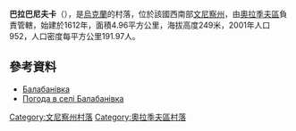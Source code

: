 {{coord|49|7|4|N|29|36|43|E|scale:30000|display=title}}

'''巴拉巴尼夫卡'''（{{lang-uk|Балабанівка}}），是[[烏克蘭|烏克蘭]]的村落，位於該國西南部[[文尼察州|文尼察州]]，由[[奧拉季夫區|奧拉季夫區]]負責管轄，始建於1612年，面積4.96平方公里，海拔高度249米，2001年人口952，人口密度每平方公里191.97人。

==參考資料==
* [http://w1.c1.rada.gov.ua/pls/z7502/A005?rdat1=24.10.2012&rf7571=2626 Балабанівка]{{dead link|date=2017年12月 |bot=InternetArchiveBot |fix-attempted=yes }}
* [http://weather.in.ua/ua/vinnickaja/567 Погода в селі Балабанівка] {{Wayback|url=http://weather.in.ua/ua/vinnickaja/567 |date=20111220084547 }}

[[Category:文尼察州村落|Category:文尼察州村落]]
[[Category:奧拉季夫區村落|Category:奧拉季夫區村落]]


{{Vinnytsia-geo-stub}}